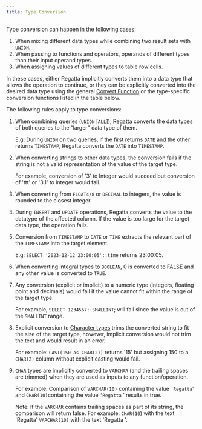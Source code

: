 ```yaml
---
title: Type Conversion
---
```



Type conversion can happen in the following cases:

1. When mixing different data types while combining two result sets with `UNION`.
1. When passing to functions and operators, operands of different types than their input operand types.
1. When assigning values of different types to table row cells.

In these cases, either Regatta implicitly converts them into a data type that allows the operation to continue, or they can be explicitly converted into the desired data type using the general [Convert Function](/sql/sql-functions-and-operators/convert-function) or the type-specific conversion functions listed in the table below.

The following rules apply to type conversions:

1. When combining queries (`UNION` [`ALL`]), Regatta converts the data types of both queries to the “larger” data type of them.

   E.g: During `UNION` on two queries, if the first returns `DATE` and the other returns `TIMESTAMP`, Regatta converts the `DATE` into `TIMESTAMP`.

2. When converting strings to other data types, the conversion fails if the string is not a valid representation of the value of the target type.

   For example, conversion of '3' to Integer would succeed but conversion of 'ttt' or '3.1' to integer would fail.

3. When converting from `FLOAT4/8` or `DECIMAL` to integers, the value is rounded to the closest integer.
3. During `INSERT` and `UPDATE` operations, Regatta converts the value to the datatype of the affected column. If the value is too large for the target data type, the operation fails.
3. Conversion from `TIMESTAMP` to `DATE` or `TIME` extracts the relevant part of the `TIMESTAMP` into the target element.

   E.g: `SELECT '2023-12-12 23:00:05'::time` returns 23:00:05.

6. When converting integral types to `BOOLEAN`, 0 is converted to FALSE and any other value is converted to `TRUE`.
6. Any conversion (explicit or implicit) to a numeric type (integers, floating point and decimals) would fail if the value cannot fit within the range of the target type.

   For example, `SELECT 1234567::SMALLINT`; will fail since the value is out of the `SMALLINT` range.

8. Explicit conversion to [Character types](/sql/data-types/character-types) trims the converted string to fit the size of the target type, however, implicit conversion would not trim the text and would result in an error.

   For example: `CAST(150 as CHAR(2))` returns '15' but assigning 150 to a `CHAR(2)` column without explicit casting would fail.

9. `CHAR` types are implicitly converted to `VARCHAR` (and the trailing spaces are trimmed) when they are used as inputs to any function/operation.

   For example: Comparison of `VARCHAR(10)` containing the value `‘Regatta`’ and `CHAR(10)`containing the value `‘Regatta` ’ results in true.

   Note: If the `VARCHAR` contains trailing spaces as part of its string, the comparison will return false. For example: `CHAR(10`) with the text 'Regatta' `VARCHAR(10)` with the text 'Regatta '.